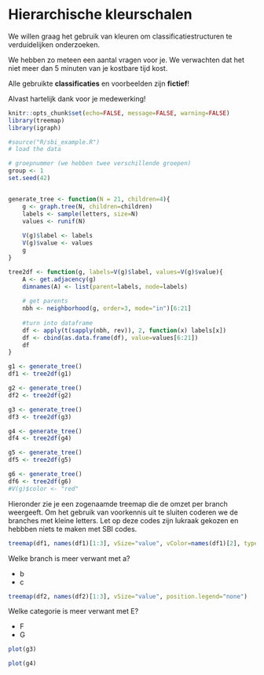 Hierarchische kleurschalen
========================================================

We willen graag het gebruik van kleuren om classificatiestructuren
te verduidelijken onderzoeken.

We hebben zo meteen een aantal vragen voor je. We verwachten dat het niet meer
dan 5 minuten van je kostbare tijd kost.

Alle gebruikte __classificaties__ en voorbeelden zijn __fictief__! 

Alvast hartelijk dank voor je medewerking!

```r
knitr::opts_chunk$set(echo=FALSE, message=FALSE, warning=FALSE)
library(treemap)
library(igraph)

#source("R/sbi_example.R")
# load the data

# groepnummer (we hebben twee verschillende groepen)
group <- 1
set.seed(42)


generate_tree <- function(N = 21, children=4){
    g <- graph.tree(N, children=children)
    labels <- sample(letters, size=N)
    values <- runif(N)
    
    V(g)$label <- labels
    V(g)$value <- values
    g
}

tree2df <- function(g, labels=V(g)$label, values=V(g)$value){
    A <- get.adjacency(g)    
    dimnames(A) <- list(parent=labels, node=labels)
    
    # get parents
    nbh <- neighborhood(g, order=3, mode="in")[6:21]
    
    #turn into dataframe
    df <- apply(t(sapply(nbh, rev)), 2, function(x) labels[x])
    df <- cbind(as.data.frame(df), value=values[6:21])
    df
}

g1 <- generate_tree()
df1 <- tree2df(g1)

g2 <- generate_tree()
df2 <- tree2df(g2)

g3 <- generate_tree()
df3 <- tree2df(g3)

g4 <- generate_tree()
df4 <- tree2df(g4)

g5 <- generate_tree()
df5 <- tree2df(g5)

g6 <- generate_tree()
df6 <- tree2df(g6)
#V(g)$color <- "red"
```

Hieronder zie je een zogenaamde treemap die de omzet per branch weergeeft.
Om het gebruik van voorkennis uit te sluiten coderen we de branches met kleine 
letters. Let op deze codes zijn lukraak gekozen en hebbben niets te maken met
SBI codes.

```r
treemap(df1, names(df1)[1:3], vSize="value", vColor=names(df1)[2], type="categorical", position.legend="none")
```

Welke branch is meer verwant met a?

- b
- c

```r
treemap(df2, names(df2)[1:3], vSize="value", position.legend="none")
```

Welke categorie is meer verwant met E?

- F
- G

```r
plot(g3)
```

```r
plot(g4)
```


